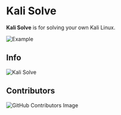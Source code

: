 
# Kali Solve

**Kali Solve** is for solving your own Kali Linux.


<Bleed>![Example](https://www.kalisolve.ml/demo.png)</Bleed>


## Info

<Bleed>![Kali Solve](https://github-readme-stats.vercel.app/api/pin/?username=MohammadTaseenKhan&repo=kali-solve&theme=vision-friendly-dark)</Bleed>



## Contributors

![GitHub Contributors Image](https://contrib.rocks/image?repo=MohammadTaseenKhan/kali-solve)
